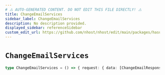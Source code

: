 ```yaml
---
# ⚠️ AUTO-GENERATED CONTENT. DO NOT EDIT THIS FILE DIRECTLY! ⚠️
title: ChangeEmailServices
sidebar_label: ChangeEmailServices
description: No description provided.
displayed_sidebar: referenceSidebar
custom_edit_url: https://github.com/nhost/nhost/edit/main/packages/hasura-auth-js/src/core/machines/change-email.ts#L23
---
```


# `ChangeEmailServices`

```ts
type ChangeEmailServices = () => { request: { data: [ChangeEmailResponse](/reference/docgen/javascript/auth/types/change-email-response) } }
```
